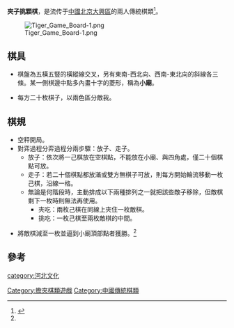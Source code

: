 '''夾子挑顆棋'''，是流传于[[中國|中國]][[北京|北京]][[大興區|大興區]]的兩人傳統棋類<ref name="民間棋譜選">{{cite book |author=張子鵬、張子敬 |title=《民間棋譜選》 |date=1999-08 |publisher= |location=中國 |language=zh-cn|isbn= }}</ref>。
 
[[File:Tiger_Game_Board-1.png|thumb]]

==棋具==

*棋盤為五橫五豎的橫縱線交叉，另有東南-西北向、西南-東北向的斜線各三條。某一側棋邊中點多內畫十字的菱形，稱為'''小廟'''。

*每方二十枚棋子，以兩色區分敵我。

==棋規==
*空秤開局。
*對弈過程分弈過程分兩步驟：放子、走子。
**放子：依次將一己棋放在空棋點，不能放在小廟、與四角處，僅二十個棋點可放。
**走子：若二十個棋點都放滿或雙方無棋子可放，則每方開始輪流移動一枚己棋，沿線一格。
**無論是何階段時，主動排成以下兩種排列之一就把該些敵子移除，但敵棋剩下一枚時則無法再使用。
***夾吃：兩枚己棋在同線上夾住一枚敵棋。
***挑吃：一枚己棋至兩枚敵棋的中間。

*將敵棋減至一枚並逼到小廟頂部點者獲勝。<ref name="民間棋譜選"/>

==參考==
{{reflist}}

[[Category:擔夾棋類遊戲|Category:擔夾棋類遊戲]]
[[category:河北文化|category:河北文化]]
[[Category:中國傳統棋類|Category:中國傳統棋類]]